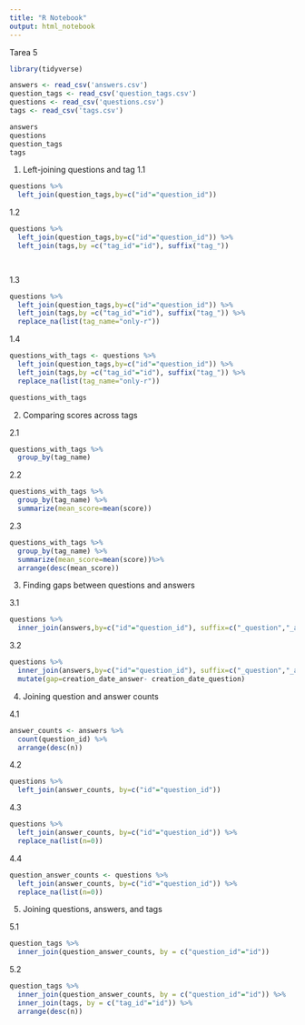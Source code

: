 ```yaml
---
title: "R Notebook"
output: html_notebook
---
```

Tarea 5
```r
library(tidyverse)

answers <- read_csv('answers.csv')
question_tags <- read_csv('question_tags.csv')
questions <- read_csv('questions.csv')
tags <- read_csv('tags.csv')

answers
questions
question_tags
tags
```
1. Left-joining questions and tag
1.1
```r


questions %>%
  left_join(question_tags,by=c("id"="question_id")) 

```

1.2
```r

questions %>%
  left_join(question_tags,by=c("id"="question_id")) %>%
  left_join(tags,by =c("tag_id"="id"), suffix("tag_"))

  
```
1.3
```r
questions %>%
  left_join(question_tags,by=c("id"="question_id")) %>%
  left_join(tags,by =c("tag_id"="id"), suffix("tag_")) %>%
  replace_na(list(tag_name="only-r"))
```
1.4
```r
questions_with_tags <- questions %>%
  left_join(question_tags,by=c("id"="question_id")) %>%
  left_join(tags,by =c("tag_id"="id"), suffix("tag_")) %>%
  replace_na(list(tag_name="only-r"))

questions_with_tags
```

2. Comparing scores across tags

2.1
```r
questions_with_tags %>%
  group_by(tag_name) 
```
2.2
```r

questions_with_tags %>%
  group_by(tag_name) %>%
  summarize(mean_score=mean(score))
```
2.3
```r
questions_with_tags %>%
  group_by(tag_name) %>%
  summarize(mean_score=mean(score))%>%
  arrange(desc(mean_score))
```
3. Finding gaps between questions and answers

3.1
```r

questions %>%
  inner_join(answers,by=c("id"="question_id"), suffix=c("_question","_answer"))
```

3.2
```r
questions %>%
  inner_join(answers,by=c("id"="question_id"), suffix=c("_question","_answer")) %>%
  mutate(gap=creation_date_answer- creation_date_question)

```
4. Joining question and answer counts

4.1
```r

answer_counts <- answers %>%
  count(question_id) %>%
  arrange(desc(n))
```
4.2
```r

questions %>% 
  left_join(answer_counts, by=c("id"="question_id"))
```
4.3
```r
questions %>% 
  left_join(answer_counts, by=c("id"="question_id")) %>%
  replace_na(list(n=0))
```

4.4
```r
question_answer_counts <- questions %>% 
  left_join(answer_counts, by=c("id"="question_id")) %>%
  replace_na(list(n=0))
```

5. Joining questions, answers, and tags

5.1
```r

question_tags %>%
  inner_join(question_answer_counts, by = c("question_id"="id")) 
```

5.2
```r

question_tags %>%
  inner_join(question_answer_counts, by = c("question_id"="id")) %>%
  inner_join(tags, by = c("tag_id"="id")) %>%
  arrange(desc(n))
```

